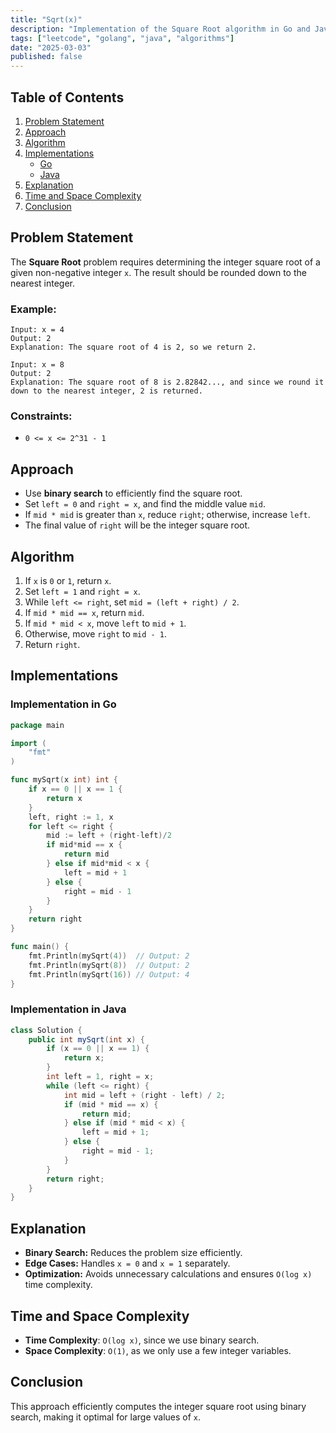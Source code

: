 ```yaml
---
title: "Sqrt(x)"
description: "Implementation of the Square Root algorithm in Go and Java."
tags: ["leetcode", "golang", "java", "algorithms"]
date: "2025-03-03"
published: false
---
```


## Table of Contents

1. [Problem Statement](#problem-statement)
2. [Approach](#approach)
3. [Algorithm](#algorithm)
4. [Implementations](#implementations)
   - [Go](#implementation-in-go)
   - [Java](#implementation-in-java)
5. [Explanation](#explanation)
6. [Time and Space Complexity](#time-and-space-complexity)
7. [Conclusion](#conclusion)

## Problem Statement

The **Square Root** problem requires determining the integer square root of a given non-negative integer `x`. The result should be rounded down to the nearest integer.

### Example:

```
Input: x = 4
Output: 2
Explanation: The square root of 4 is 2, so we return 2.
```

```
Input: x = 8
Output: 2
Explanation: The square root of 8 is 2.82842..., and since we round it down to the nearest integer, 2 is returned.
```

### Constraints:

- `0 <= x <= 2^31 - 1`

## Approach

- Use **binary search** to efficiently find the square root.
- Set `left = 0` and `right = x`, and find the middle value `mid`.
- If `mid * mid` is greater than `x`, reduce `right`; otherwise, increase `left`.
- The final value of `right` will be the integer square root.

## Algorithm

1. If `x` is `0` or `1`, return `x`.
2. Set `left = 1` and `right = x`.
3. While `left <= right`, set `mid = (left + right) / 2`.
4. If `mid * mid == x`, return `mid`.
5. If `mid * mid < x`, move `left` to `mid + 1`.
6. Otherwise, move `right` to `mid - 1`.
7. Return `right`.

## Implementations

### Implementation in Go

```go
package main

import (
    "fmt"
)

func mySqrt(x int) int {
    if x == 0 || x == 1 {
        return x
    }
    left, right := 1, x
    for left <= right {
        mid := left + (right-left)/2
        if mid*mid == x {
            return mid
        } else if mid*mid < x {
            left = mid + 1
        } else {
            right = mid - 1
        }
    }
    return right
}

func main() {
    fmt.Println(mySqrt(4))  // Output: 2
    fmt.Println(mySqrt(8))  // Output: 2
    fmt.Println(mySqrt(16)) // Output: 4
}
```

### Implementation in Java

```java
class Solution {
    public int mySqrt(int x) {
        if (x == 0 || x == 1) {
            return x;
        }
        int left = 1, right = x;
        while (left <= right) {
            int mid = left + (right - left) / 2;
            if (mid * mid == x) {
                return mid;
            } else if (mid * mid < x) {
                left = mid + 1;
            } else {
                right = mid - 1;
            }
        }
        return right;
    }
}
```

## Explanation

- **Binary Search:** Reduces the problem size efficiently.
- **Edge Cases:** Handles `x = 0` and `x = 1` separately.
- **Optimization:** Avoids unnecessary calculations and ensures `O(log x)` time complexity.

## Time and Space Complexity

- **Time Complexity**: `O(log x)`, since we use binary search.
- **Space Complexity**: `O(1)`, as we only use a few integer variables.

## Conclusion

This approach efficiently computes the integer square root using binary search, making it optimal for large values of `x`.
